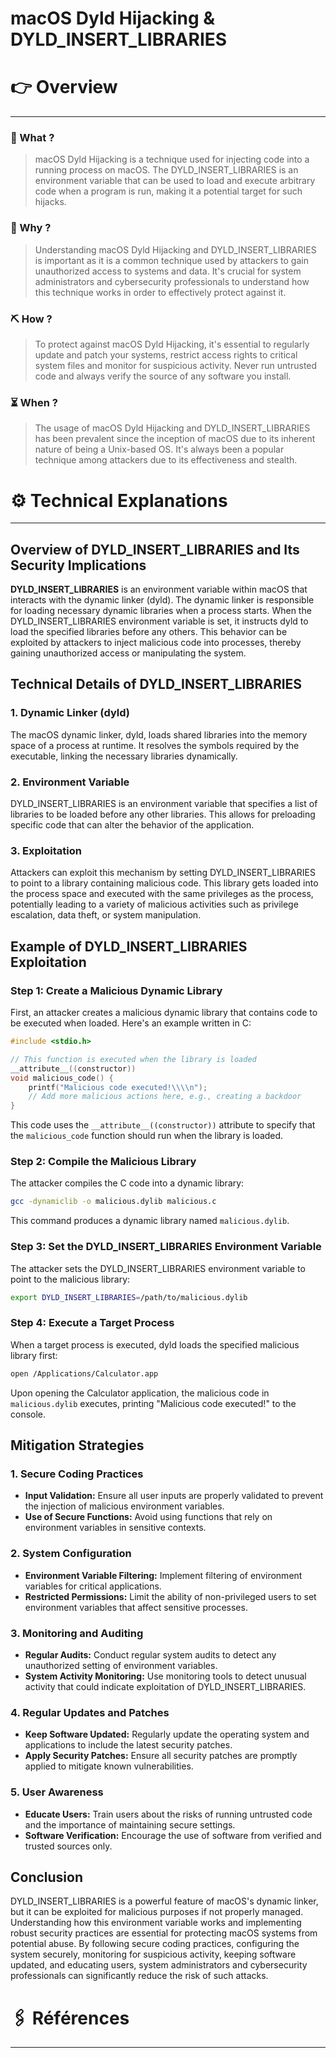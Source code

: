 # macOS Dyld Hijacking & DYLD_INSERT_LIBRARIES


# 👉 Overview

---

### 👀 What ?

> macOS Dyld Hijacking is a technique used for injecting code into a running process on macOS. The DYLD_INSERT_LIBRARIES is an environment variable that can be used to load and execute arbitrary code when a program is run, making it a potential target for such hijacks.
> 

### 🧐 Why ?

> Understanding macOS Dyld Hijacking and DYLD_INSERT_LIBRARIES is important as it is a common technique used by attackers to gain unauthorized access to systems and data. It's crucial for system administrators and cybersecurity professionals to understand how this technique works in order to effectively protect against it.
> 

### ⛏️ How ?

> To protect against macOS Dyld Hijacking, it's essential to regularly update and patch your systems, restrict access rights to critical system files and monitor for suspicious activity. Never run untrusted code and always verify the source of any software you install.
> 

### ⏳ When ?

> The usage of macOS Dyld Hijacking and DYLD_INSERT_LIBRARIES has been prevalent since the inception of macOS due to its inherent nature of being a Unix-based OS. It's always been a popular technique among attackers due to its effectiveness and stealth.
> 

# ⚙️ Technical Explanations

---

## Overview of DYLD_INSERT_LIBRARIES and Its Security Implications

**DYLD_INSERT_LIBRARIES** is an environment variable within macOS that interacts with the dynamic linker (dyld). The dynamic linker is responsible for loading necessary dynamic libraries when a process starts. When the DYLD_INSERT_LIBRARIES environment variable is set, it instructs dyld to load the specified libraries before any others. This behavior can be exploited by attackers to inject malicious code into processes, thereby gaining unauthorized access or manipulating the system.

## Technical Details of DYLD_INSERT_LIBRARIES

### 1. Dynamic Linker (dyld)

The macOS dynamic linker, dyld, loads shared libraries into the memory space of a process at runtime. It resolves the symbols required by the executable, linking the necessary libraries dynamically.

### 2. Environment Variable

DYLD_INSERT_LIBRARIES is an environment variable that specifies a list of libraries to be loaded before any other libraries. This allows for preloading specific code that can alter the behavior of the application.

### 3. Exploitation

Attackers can exploit this mechanism by setting DYLD_INSERT_LIBRARIES to point to a library containing malicious code. This library gets loaded into the process space and executed with the same privileges as the process, potentially leading to a variety of malicious activities such as privilege escalation, data theft, or system manipulation.

## Example of DYLD_INSERT_LIBRARIES Exploitation

### Step 1: Create a Malicious Dynamic Library

First, an attacker creates a malicious dynamic library that contains code to be executed when loaded. Here's an example written in C:

```c
#include <stdio.h>

// This function is executed when the library is loaded
__attribute__((constructor))
void malicious_code() {
    printf("Malicious code executed!\\\\n");
    // Add more malicious actions here, e.g., creating a backdoor
}

```

This code uses the `__attribute__((constructor))` attribute to specify that the `malicious_code` function should run when the library is loaded.

### Step 2: Compile the Malicious Library

The attacker compiles the C code into a dynamic library:

```bash
gcc -dynamiclib -o malicious.dylib malicious.c

```

This command produces a dynamic library named `malicious.dylib`.

### Step 3: Set the DYLD_INSERT_LIBRARIES Environment Variable

The attacker sets the DYLD_INSERT_LIBRARIES environment variable to point to the malicious library:

```bash
export DYLD_INSERT_LIBRARIES=/path/to/malicious.dylib

```

### Step 4: Execute a Target Process

When a target process is executed, dyld loads the specified malicious library first:

```bash
open /Applications/Calculator.app

```

Upon opening the Calculator application, the malicious code in `malicious.dylib` executes, printing "Malicious code executed!" to the console.

## Mitigation Strategies

### 1. Secure Coding Practices

- **Input Validation:** Ensure all user inputs are properly validated to prevent the injection of malicious environment variables.
- **Use of Secure Functions:** Avoid using functions that rely on environment variables in sensitive contexts.

### 2. System Configuration

- **Environment Variable Filtering:** Implement filtering of environment variables for critical applications.
- **Restricted Permissions:** Limit the ability of non-privileged users to set environment variables that affect sensitive processes.

### 3. Monitoring and Auditing

- **Regular Audits:** Conduct regular system audits to detect any unauthorized setting of environment variables.
- **System Activity Monitoring:** Use monitoring tools to detect unusual activity that could indicate exploitation of DYLD_INSERT_LIBRARIES.

### 4. Regular Updates and Patches

- **Keep Software Updated:** Regularly update the operating system and applications to include the latest security patches.
- **Apply Security Patches:** Ensure all security patches are promptly applied to mitigate known vulnerabilities.

### 5. User Awareness

- **Educate Users:** Train users about the risks of running untrusted code and the importance of maintaining secure settings.
- **Software Verification:** Encourage the use of software from verified and trusted sources only.

## Conclusion

DYLD_INSERT_LIBRARIES is a powerful feature of macOS's dynamic linker, but it can be exploited for malicious purposes if not properly managed. Understanding how this environment variable works and implementing robust security practices are essential for protecting macOS systems from potential abuse. By following secure coding practices, configuring the system securely, monitoring for suspicious activity, keeping software updated, and educating users, system administrators and cybersecurity professionals can significantly reduce the risk of such attacks.

# 🖇️ Références

---